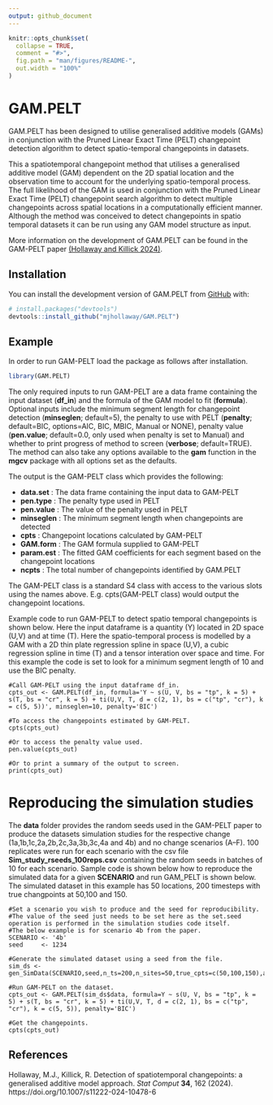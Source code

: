 ```yaml
---
output: github_document
---
```


<!-- README.md is generated from README.Rmd. Please edit that file -->

```r
knitr::opts_chunk$set(
  collapse = TRUE,
  comment = "#>",
  fig.path = "man/figures/README-",
  out.width = "100%"
)
```

# GAM.PELT

<!-- badges: start -->
<!-- badges: end -->

GAM.PELT has been designed to utilise generalised additive models (GAMs) in conjunction with the Pruned Linear Exact Time (PELT) changepoint detection algorithm to detect spatio-temporal changepoints in datasets.

This a spatiotemporal changepoint method that utilises a generalised additive model (GAM) dependent on the 2D spatial location and the observation time to account for the underlying spatio-temporal process. The full likelihood of the GAM is used in conjunction with the Pruned Linear Exact Time (PELT) changepoint search algorithm to detect multiple changepoints across spatial locations in a computationally efficient manner. Although the method was conceived to detect changepoints in spatio temporal datasets it can be run using any GAM model structure as input.

More information on the development of GAM.PELT can be found in the GAM-PELT paper [(Hollaway and Killick 2024)](https://doi.org/10.1007/s11222-024-10478-6).

## Installation

You can install the development version of GAM.PELT from [GitHub](https://github.com/) with:

``` r
# install.packages("devtools")
devtools::install_github("mjhollaway/GAM.PELT")
```

## Example

In order to run GAM-PELT load the package as follows after installation.

```r
library(GAM.PELT)
```

The only required inputs to run GAM-PELT are a data frame containing the input dataset (**df_in**) and the formula of the GAM model to fit (**formula**). Optional inputs include the minimum segment length for changepoint detection (**minseglen**; default=5), the penalty to use with PELT (**penalty**; default=BIC, options=AIC, BIC, MBIC, Manual or NONE), penalty value (**pen.value**; default=0.0, only used when penalty is set to Manual) and whether to print progress of method to screen (**verbose**; default=TRUE). The method can also take any options available to the **gam** function in the **mgcv** package with all options set as the defaults.

The output is the GAM-PELT class which provides the following: 

- **data.set**  : The data frame containing the input data to GAM-PELT
- **pen.type**  : The penalty type used in PELT
- **pen.value** : The value of the penalty used in PELT
- **minseglen** : The minimum segment length when changepoints are detected
- **cpts**      : Changepoint locations calculated by GAM-PELT
- **GAM.form**  : The GAM formula supplied to GAM-PELT
- **param.est** : The fitted GAM coefficients for each segment based on the changepoint locations
- **ncpts**     : The total number of changepoints identified by GAM.PELT

The GAM-PELT class is a standard S4 class with access to the various slots using the names above. E.g. cpts(GAM-PELT class) would output the changepoint locations.


Example code to run GAM-PELT to detect spatio temporal changepoints is shown below. Here the input dataframe is a quantity (Y) located in 2D space (U,V) and at time (T). Here the spatio-temporal process is modelled by a GAM with a 2D thin plate regression spline in space (U,V), a cubic regression spline in time (T) and a tensor interation over space and time. For this example the code is set to look for a minimum segment length of 10 and use the BIC penalty.

```
#Call GAM-PELT using the input dataframe df_in.
cpts_out <- GAM.PELT(df_in, formula='Y ~ s(U, V, bs = "tp", k = 5) + s(T, bs = "cr", k = 5) + ti(U,V, T, d = c(2, 1), bs = c("tp", "cr"), k = c(5, 5))', minseglen=10, penalty='BIC')

#To access the changepoints estimated by GAM-PELT.
cpts(cpts_out)

#Or to access the penalty value used.
pen.value(cpts_out)

#Or to print a summary of the output to screen.
print(cpts_out)

```
# Reproducing the simulation studies

The **data** folder provides the random seeds used in the GAM-PELT paper to produce the datasets simulation studies for the respective change (1a,1b,1c,2a,2b,2c,3a,3b,3c,4a and 4b) and no change scenarios (A--F). 100 replicates were run for each scenario with the csv file **Sim_study_rseeds_100reps.csv** containing the random seeds in batches of 10 for each scenario. Sample code is shown below how to reproduce the simulated data for a given **SCENARIO** and run GAM_PELT is shown below. The simulated dataset in this example has 50 locations, 200 timesteps with true changpoints at 50,100 and 150.

```
#Set a scenario you wish to produce and the seed for reproducibility.
#The value of the seed just needs to be set here as the set.seed operation is performed in the simulation studies code itself.
#The below example is for scenario 4b from the paper.
SCENARIO <- '4b'
seed     <- 1234

#Generate the simulated dataset using a seed from the file.
sim_ds <- gen_SimData(SCENARIO,seed,n_ts=200,n_sites=50,true_cpts=c(50,100,150),add_lag=FALSE)

#Run GAM-PELT on the dataset.
cpts_out <- GAM.PELT(sim_ds$data, formula=Y ~ s(U, V, bs = "tp", k = 5) + s(T, bs = "cr", k = 5) + ti(U,V, T, d = c(2, 1), bs = c("tp", "cr"), k = c(5, 5)), penalty='BIC')

#Get the changepoints.
cpts(cpts_out)

```

## References

Hollaway, M.J., Killick, R. Detection of spatiotemporal changepoints: a generalised additive model approach. *Stat Comput* **34**, 162 (2024). https://doi.org/10.1007/s11222-024-10478-6
